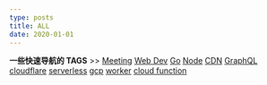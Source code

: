 ```yaml
---
type: posts
title: ALL
date: 2020-01-01
---
```


**一些快速导航的 TAGS** >> [Meeting](./tags/Meeting) [Web Dev](./tags/Web%20development) [Go](./tags/Go) [Node](./tags/Node) [CDN](./tags/CDN) [GraphQL](./tags/CDN) [cloudflare](./tags/cloudflare) [serverless](./tags/serverless) [gcp](./tags/gcp) [worker](./tags/worker) [cloud function](./tags/cloud%20function)
